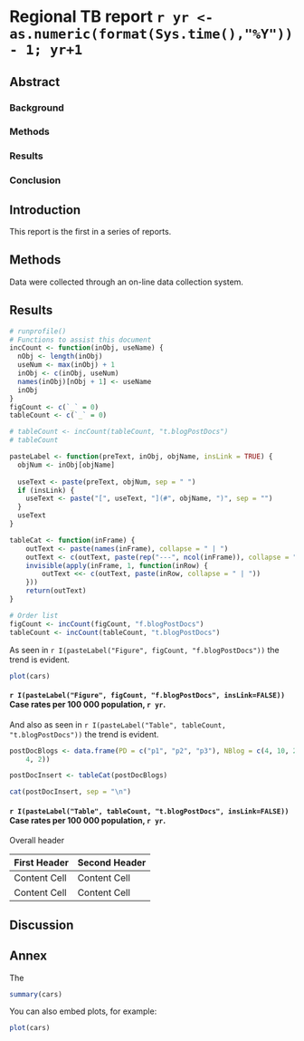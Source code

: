 Regional TB report `r yr <- as.numeric(format(Sys.time(),"%Y")) - 1; yr+1`
========================================================

Abstract
--------------------------------------------------------

### Background

### Methods

### Results

### Conclusion

Introduction
--------------------------------------------------------

This report is the first in a series of reports.

Methods
--------------------------------------------------------

Data were collected through an on-line data collection system.

Results
--------------------------------------------------------

```r
# runprofile()
# Functions to assist this document
incCount <- function(inObj, useName) {
  nObj <- length(inObj)
  useNum <- max(inObj) + 1
  inObj <- c(inObj, useNum)
  names(inObj)[nObj + 1] <- useName
  inObj
}
figCount <- c(`_` = 0)
tableCount <- c(`_` = 0)

# tableCount <- incCount(tableCount, "t.blogPostDocs")
# tableCount

pasteLabel <- function(preText, inObj, objName, insLink = TRUE) {
  objNum <- inObj[objName]
  
  useText <- paste(preText, objNum, sep = " ")
  if (insLink) {
    useText <- paste("[", useText, "](#", objName, ")", sep = "")
  }
  useText
}

tableCat <- function(inFrame) {
    outText <- paste(names(inFrame), collapse = " | ")
    outText <- c(outText, paste(rep("---", ncol(inFrame)), collapse = " | "))
    invisible(apply(inFrame, 1, function(inRow) {
        outText <<- c(outText, paste(inRow, collapse = " | "))
    }))
    return(outText)
}
```

``` r
# Order list
figCount <- incCount(figCount, "f.blogPostDocs")
tableCount <- incCount(tableCount, "t.blogPostDocs")
```

As seen in `r I(pasteLabel("Figure", figCount, "f.blogPostDocs"))` the trend is evident.

<a id="f.blogPostDocs"></a> 
```r

plot(cars)
```
#### `r I(pasteLabel("Figure", figCount, "f.blogPostDocs", insLink=FALSE))` Case rates per 100 000 population, `r yr`.

And also as seen in `r I(pasteLabel("Table", tableCount, "t.blogPostDocs"))` the trend is evident.

<a id="t.blogPostDocs"></a> 
```r
postDocBlogs <- data.frame(PD = c("p1", "p2", "p3"), NBlog = c(4, 10, 2), Year = c(1, 
    4, 2))

postDocInsert <- tableCat(postDocBlogs)
```

``` r
cat(postDocInsert, sep = "\n")
```
#### `r I(pasteLabel("Table", tableCount, "t.blogPostDocs", insLink=FALSE))` Case rates per 100 000 population, `r yr`.

Overall header

First Header  | Second Header
------------- | -------------
Content Cell  | Content Cell
Content Cell  | Content Cell


Discussion
--------------------------------------------------------

Annex
--------------------------------------------------------

The

```r
summary(cars)
```

You can also embed plots, for example:

```r
plot(cars)
```

```r

```
